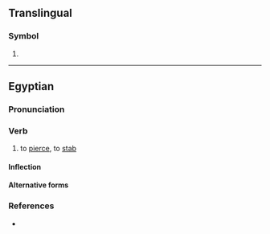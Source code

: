 {{also|Dm|DM|.dm|d.m.|D.M.}}
{{character info/new|㍷}}
==Translingual==
{{wikipedia}}

===Symbol===
{{mul-symbol}}

# {{SI-unit-abb2|deci|meter|metre|[[length]]}}

----

==Egyptian==

===Pronunciation===
{{egy-IPA-E}}

===Verb===
{{egy-verb|2-lit|head=<hiero>d-m-T30</hiero>}}

# {{lb|egy|transitive}} to [[pierce]], to [[stab]] {{defdate|since the Middle Kingdom}}

====Inflection====
{{egy-conj-2-lit|dm|dmm}}

====Alternative forms====
{{egy-hieroforms
|<hiero>d:T30</hiero>|read1=dm}}

===References===
* {{R:egy:Wb|5|449.1–449.7}}